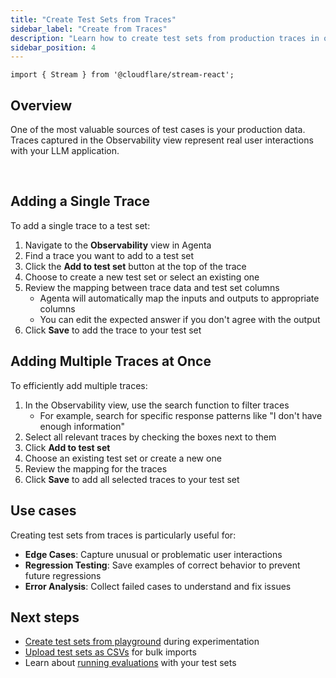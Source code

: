 ```yaml
---
title: "Create Test Sets from Traces"
sidebar_label: "Create from Traces"
description: "Learn how to create test sets from production traces in observability"
sidebar_position: 4
---
```


```mdx-code-block
import { Stream } from '@cloudflare/stream-react';
```

## Overview

One of the most valuable sources of test cases is your production data. Traces captured in the Observability view represent real user interactions with your LLM application.

<Stream controls src="03031e0bf0b33319923d5dadbf5d5e5a" height="400px" />
<br />

## Adding a Single Trace

To add a single trace to a test set:

1. Navigate to the **Observability** view in Agenta
2. Find a trace you want to add to a test set
3. Click the **Add to test set** button at the top of the trace
4. Choose to create a new test set or select an existing one
5. Review the mapping between trace data and test set columns
   - Agenta will automatically map the inputs and outputs to appropriate columns
   - You can edit the expected answer if you don't agree with the output
6. Click **Save** to add the trace to your test set

## Adding Multiple Traces at Once

To efficiently add multiple traces:

1. In the Observability view, use the search function to filter traces
   - For example, search for specific response patterns like "I don't have enough information"
2. Select all relevant traces by checking the boxes next to them
3. Click **Add to test set**
4. Choose an existing test set or create a new one
5. Review the mapping for the traces
6. Click **Save** to add all selected traces to your test set

## Use cases

Creating test sets from traces is particularly useful for:

- **Edge Cases**: Capture unusual or problematic user interactions
- **Regression Testing**: Save examples of correct behavior to prevent future regressions
- **Error Analysis**: Collect failed cases to understand and fix issues

## Next steps

- [Create test sets from playground](/evaluation/managing-test-sets/create-from-playground) during experimentation
- [Upload test sets as CSVs](/evaluation/managing-test-sets/upload-csv) for bulk imports
- Learn about [running evaluations](/evaluation/evaluation-from-ui/running-evaluations) with your test sets
